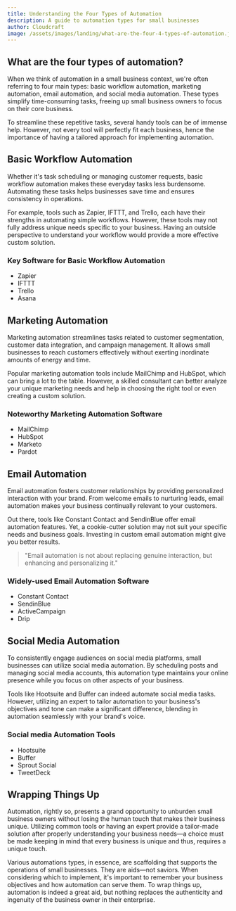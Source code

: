 ```yaml
---
title: Understanding the Four Types of Automation 
description: A guide to automation types for small businesses 
author: Cloudcraft 
image: /assets/images/landing/what-are-the-four-4-types-of-automation.jpg
---
```


## What are the four types of automation?

When we think of automation in a small business context, we're often referring to four main types: basic workflow automation, marketing automation, email automation, and social media automation. These types simplify time-consuming tasks, freeing up small business owners to focus on their core business.

To streamline these repetitive tasks, several handy tools can be of immense help. However, not every tool will perfectly fit each business, hence the importance of having a tailored approach for implementing automation.

<ServicesBlurb />

## Basic Workflow Automation

Whether it's task scheduling or managing customer requests, basic workflow automation makes these everyday tasks less burdensome. Automating these tasks helps businesses save time and ensures consistency in operations.

For example, tools such as Zapier, IFTTT, and Trello, each have their strengths in automating simple workflows. However, these tools may not fully address unique needs specific to your business. Having an outside perspective to understand your workflow would provide a more effective custom solution.

### Key Software for Basic Workflow Automation
 * Zapier
 * IFTTT
 * Trello
 * Asana

## Marketing Automation

Marketing automation streamlines tasks related to customer segmentation, customer data integration, and campaign management. It allows small businesses to reach customers effectively without exerting inordinate amounts of energy and time.

Popular marketing automation tools include MailChimp and HubSpot, which can bring a lot to the table. However, a skilled consultant can better analyze your unique marketing needs and help in choosing the right tool or even creating a custom solution.

### Noteworthy Marketing Automation Software
 * MailChimp
 * HubSpot
 * Marketo
 * Pardot

<GetStartedBlurb />

## Email Automation

Email automation fosters customer relationships by providing personalized interaction with your brand. From welcome emails to nurturing leads, email automation makes your business continually relevant to your customers.

Out there, tools like Constant Contact and SendinBlue offer email automation features. Yet, a cookie-cutter solution may not suit your specific needs and business goals. Investing in custom email automation might give you better results.

<blockquote>
"Email automation is not about replacing genuine interaction, but enhancing and personalizing it."
</blockquote>

### Widely-used Email Automation Software
 * Constant Contact
 * SendinBlue
 * ActiveCampaign
 * Drip

## Social Media Automation

To consistently engage audiences on social media platforms, small businesses can utilize social media automation. By scheduling posts and managing social media accounts, this automation type maintains your online presence while you focus on other aspects of your business.

Tools like Hootsuite and Buffer can indeed automate social media tasks. However, utilizing an expert to tailor automation to your business's objectives and tone can make a significant difference, blending in automation seamlessly with your brand's voice.

### Social media Automation Tools
 * Hootsuite
 * Buffer
 * Sprout Social
 * TweetDeck

## Wrapping Things Up

Automation, rightly so, presents a grand opportunity to unburden small business owners without losing the human touch that makes their business unique. Utilizing common tools or having an expert provide a tailor-made solution after properly understanding your business needs—a choice must be made keeping in mind that every business is unique and thus, requires a unique touch.

Various automations types, in essence, are scaffolding that supports the operations of small businesses. They are aids—not saviors. When considering which to implement, it's important to remember your business objectives and how automation can serve them. To wrap things up, automation is indeed a great aid, but nothing replaces the authenticity and ingenuity of the business owner in their enterprise.